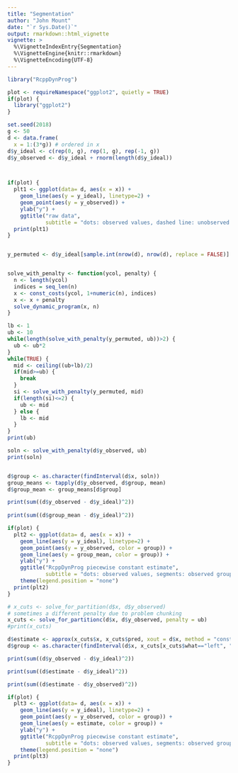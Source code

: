 ```yaml
---
title: "Segmentation"
author: "John Mount"
date: "`r Sys.Date()`"
output: rmarkdown::html_vignette
vignette: >
  %\VignetteIndexEntry{Segmentation}
  %\VignetteEngine{knitr::rmarkdown}
  %\VignetteEncoding{UTF-8}
---
```


```r
library("RcppDynProg")

plot <- requireNamespace("ggplot2", quietly = TRUE)
if(plot) {
  library("ggplot2")
}

set.seed(2018)
g <- 50
d <- data.frame(
  x = 1:(3*g)) # ordered in x
d$y_ideal <- c(rep(0, g), rep(1, g), rep(-1, g))
d$y_observed <- d$y_ideal + rnorm(length(d$y_ideal))



if(plot) {
  plt1 <- ggplot(data= d, aes(x = x)) + 
    geom_line(aes(y = y_ideal), linetype=2) +
    geom_point(aes(y = y_observed)) +
    ylab("y") +
    ggtitle("raw data", 
            subtitle = "dots: observed values, dashed line: unobserved true values")
  print(plt1)
}


y_permuted <- d$y_ideal[sample.int(nrow(d), nrow(d), replace = FALSE)]


solve_with_penalty <- function(ycol, penalty) {
  n <- length(ycol)
  indices = seq_len(n)
  x <- const_costs(ycol, 1+numeric(n), indices)
  x <- x + penalty
  solve_dynamic_program(x, n)
}

lb <- 1
ub <- 10
while(length(solve_with_penalty(y_permuted, ub))>2) {
  ub <- ub*2
}
while(TRUE) {
  mid <- ceiling((ub+lb)/2)
  if(mid>=ub) {
    break
  }
  si <- solve_with_penalty(y_permuted, mid)
  if(length(si)<=2) {
    ub <- mid
  } else {
    lb <- mid
  }
}
print(ub)

soln <- solve_with_penalty(d$y_observed, ub)
print(soln)


d$group <- as.character(findInterval(d$x, soln))
group_means <- tapply(d$y_observed, d$group, mean)
d$group_mean <- group_means[d$group]

print(sum((d$y_observed - d$y_ideal)^2))
  
print(sum((d$group_mean - d$y_ideal)^2))

if(plot) {
  plt2 <- ggplot(data= d, aes(x = x)) + 
    geom_line(aes(y = y_ideal), linetype=2) +
    geom_point(aes(y = y_observed, color = group)) +
    geom_line(aes(y = group_mean, color = group)) +
    ylab("y") +
    ggtitle("RcppDynProg piecewise constant estimate",
            subtitle = "dots: observed values, segments: observed group means, dashed line: unobserved true values") + 
    theme(legend.position = "none")
  print(plt2)
}
```

```r
# x_cuts <- solve_for_partition(d$x, d$y_observed)
# sometimes a different penalty due to problem chunking
x_cuts <- solve_for_partitionc(d$x, d$y_observed, penalty = ub)
#print(x_cuts)

d$estimate <- approx(x_cuts$x, x_cuts$pred, xout = d$x, method = "constant", rule = 2)$y
d$group <- as.character(findInterval(d$x, x_cuts[x_cuts$what=="left", "x"]))

print(sum((d$y_observed - d$y_ideal)^2))

print(sum((d$estimate - d$y_ideal)^2))

print(sum((d$estimate - d$y_observed)^2))

if(plot) {
  plt3 <- ggplot(data= d, aes(x = x)) + 
    geom_line(aes(y = y_ideal), linetype=2) +
    geom_point(aes(y = y_observed, color = group)) +
    geom_line(aes(y = estimate, color = group)) +
    ylab("y") +
    ggtitle("RcppDynProg piecewise constant estimate",
            subtitle = "dots: observed values, segments: observed group means, dashed line: unobserved true values") + 
    theme(legend.position = "none")
  print(plt3)
}
```

